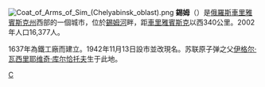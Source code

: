 {{coord|54|59|N|57|41|E|display=title}}
[[File:Coat_of_Arms_of_Sim_(Chelyabinsk_oblast).png|right]]
'''錫姆'''（{{lang-ru|Сим}}）是[[俄羅斯|俄羅斯]][[車里雅賓斯克州|車里雅賓斯克州]]西部的一個城市，位於[[錫姆河|錫姆河]]畔，距[[車里雅賓斯克|車里雅賓斯克]]以西340公里。2002年人口16,377人。

1637年為鐵工廠而建立。1942年11月13日設市並改現名。苏联原子弹之父[[伊格尔·瓦西里耶维奇·库尔恰托夫|伊格尔·瓦西里耶维奇·库尔恰托夫]]生于此地。

{{車里雅賓斯克州城市}}

[[Category:車里雅賓斯克州城市|С]]